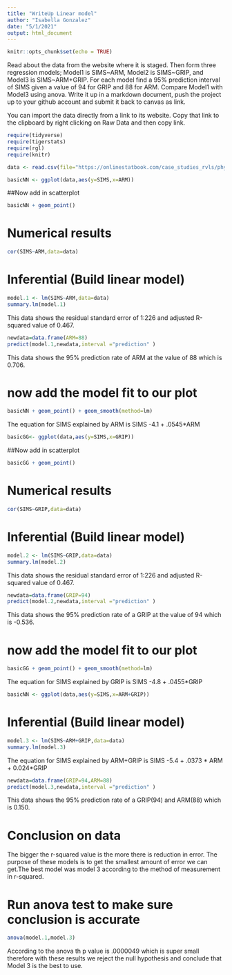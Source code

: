 ```yaml
---
title: "WriteUp Linear model"
author: "Isabella Gonzalez"
date: "5/1/2021"
output: html_document
---
```


```r
knitr::opts_chunk$set(echo = TRUE)
```

Read about the data from the website where it is staged.  Then form three regression models; Model1 is SIMS~ARM, Model2 is SIMS~GRIP, and Model3 is SIMS~ARM+GRIP. For each model find a 95% prediction interval of SIMS given a value of 94  for GRIP and 88 for ARM. Compare Model1 with Model3 using anova. Write it up in a markdown document, push the project up to your github account and submit it back to canvas as link. 

 

You can import the data directly from a link to its website.  Copy that link to the clipboard by right clicking on Raw Data and then copy link.

```r
require(tidyverse)
require(tigerstats)
require(rgl)
require(knitr)

```


```r
data <- read.csv(file="https://onlinestatbook.com/case_studies_rvls/physical_strength/data.txt",sep="",header=TRUE)  


```


```r
basicNN <- ggplot(data,aes(y=SIMS,x=ARM))
```

##Now add in scatterplot

```r
basicNN + geom_point()
```
# Numerical results

```r
cor(SIMS~ARM,data=data)
```

# Inferential  (Build linear model)
  
```r
model.1 <- lm(SIMS~ARM,data=data)
summary.lm(model.1)
```

This data shows the residual standard error of 1:226 and adjusted R-squared value of 0.467.

```r
newdata=data.frame(ARM=88)
predict(model.1,newdata,interval ="prediction" )
```
This data shows the 95% prediction rate of ARM at the value of 88 which is 0.706.

# now add the model fit to our plot
  
```r
basicNN + geom_point() + geom_smooth(method=lm)
``` 

The equation for SIMS explained by ARM is SIMS -4.1 + .0545*ARM

```r
basicGG<- ggplot(data,aes(y=SIMS,x=GRIP))
```

##Now add in scatterplot

```r
basicGG + geom_point()
```

# Numerical results

```r
cor(SIMS~GRIP,data=data)
```
# Inferential  (Build linear model)
  
```r
model.2 <- lm(SIMS~GRIP,data=data)
summary.lm(model.2)
```

This data shows the residual standard error of 1:226 and adjusted R-squared value of 0.467.

```r
newdata=data.frame(GRIP=94)
predict(model.2,newdata,interval ="prediction" )
```

This data shows the 95% prediction rate of a GRIP at the value of 94 which is -0.536.

# now add the model fit to our plot
  
```r
basicGG + geom_point() + geom_smooth(method=lm)
``` 

The equation for SIMS explained by GRIP is SIMS -4.8 + .0455*GRIP 

```r
basicNN <- ggplot(data,aes(y=SIMS,x=ARM+GRIP))
```

# Inferential  (Build linear model)
  
```r
model.3 <- lm(SIMS~ARM+GRIP,data=data)
summary.lm(model.3)
```

The equation for SIMS explained by ARM+GRIP is SIMS -5.4 + .0373 * ARM + 0.024*GRIP

 
```r
newdata=data.frame(GRIP=94,ARM=88)
predict(model.3,newdata,interval ="prediction" )
```

This data shows the 95% prediction rate of a GRIP(94) and ARM(88) which is 0.150.

# Conclusion on data

The bigger the r-squared value is the more there is reduction in error. The purpose of these models is to get the smallest amount of error we can get.The best model was model 3 according to the method of measurement in r-squared. 

# Run anova test to make sure conclusion is accurate
```r
anova(model.1,model.3)
```

According to the anova th p value is .0000049 which is super small therefore with these results we reject the null hypothesis and conclude that Model 3 is the best to use.  

